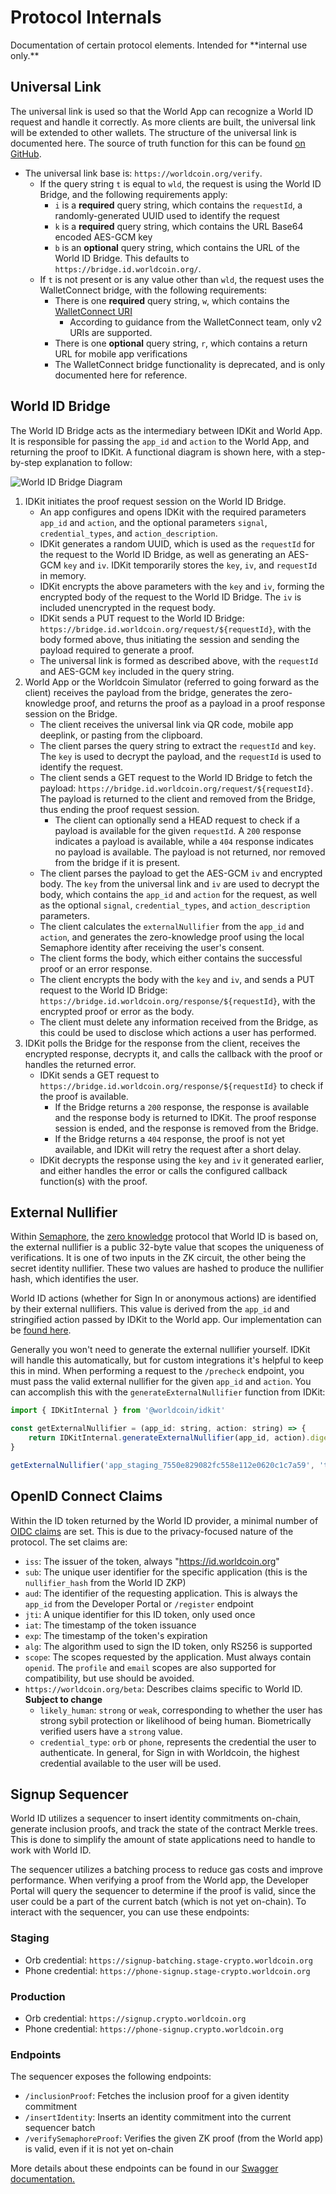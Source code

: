 # Protocol Internals

<Note type="danger">
Documentation of certain protocol elements. Intended for **internal use only.**
</Note>

## Universal Link

The universal link is used so that the World App can recognize a World ID request and handle it correctly. As more clients are built, the universal link will be extended to other wallets. The structure of the universal link is documented here. The source of truth function for this can be found [on GitHub](https://github.com/worldcoin/idkit-js/blob/main/idkit/src/services/wld-bridge.ts#L86).

-   The universal link base is: `https://worldcoin.org/verify`.
    -   If the query string `t` is equal to `wld`, the request is using the World ID Bridge, and the following requirements apply:
        -   `i` is a **required** query string, which contains the `requestId`, a randomly-generated UUID used to identify the request
        -   `k` is a **required** query string, which contains the URL Base64 encoded AES-GCM key
        -   `b` is an **optional** query string, which contains the URL of the World ID Bridge. This defaults to `https://bridge.id.worldcoin.org/`.
    -   If `t` is not present or is any value other than `wld`, the request uses the WalletConnect bridge, with the following requirements:
        -   There is one **required** query string, `w`, which contains the [WalletConnect URI](https://docs.walletconnect.com/2.0/javascript/sign/wallet-usage#uri)
            -   According to guidance from the WalletConnect team, only v2 URIs are supported.
        -   There is one **optional** query string, `r`, which contains a return URL for mobile app verifications
        -   The WalletConnect bridge functionality is deprecated, and is only documented here for reference.

## World ID Bridge

The World ID Bridge acts as the intermediary between IDKit and World App. It is responsible for passing the `app_id` and `action` to the World App, and returning the proof to IDKit. A functional diagram is shown here, with a step-by-step explanation to follow:

![World ID Bridge Diagram](/images/docs/world-id-bridge.png)

1. IDKit initiates the proof request session on the World ID Bridge.
    - An app configures and opens IDKit with the required parameters `app_id` and `action`, and the optional parameters `signal`, `credential_types`, and `action_description`.
    - IDKit generates a random UUID, which is used as the `requestId` for the request to the World ID Bridge, as well as generating an AES-GCM `key` and `iv`. IDKit temporarily stores the `key`, `iv`, and `requestId` in memory.
    - IDKit encrypts the above parameters with the `key` and `iv`, forming the encrypted body of the request to the World ID Bridge. The `iv` is included unencrypted in the request body.
    - IDKit sends a PUT request to the World ID Bridge: `https://bridge.id.worldcoin.org/request/${requestId}`, with the body formed above, thus initiating the session and sending the payload required to generate a proof.
    - The universal link is formed as described above, with the `requestId` and AES-GCM `key` included in the query string.
2. World App or the Worldcoin Simulator (referred to going forward as the client) receives the payload from the bridge, generates the zero-knowledge proof, and returns the proof as a payload in a proof response session on the Bridge.
    - The client receives the universal link via QR code, mobile app deeplink, or pasting from the clipboard. 
    - The client parses the query string to extract the `requestId` and `key`. The `key` is used to decrypt the payload, and the `requestId` is used to identify the request.
    - The client sends a GET request to the World ID Bridge to fetch the payload: `https://bridge.id.worldcoin.org/request/${requestId}`. The payload is returned to the client and removed from the Bridge, thus ending the proof request session.
        - The client can optionally send a HEAD request to check if a payload is available for the given `requestId`. A `200` response indicates a payload is available, while a `404` response indicates no payload is available. The payload is not returned, nor removed from the bridge if it is present.
    - The client parses the payload to get the AES-GCM `iv` and encrypted body. The `key` from the universal link and `iv` are used to decrypt the body, which contains the `app_id` and `action` for the request, as well as the optional `signal`, `credential_types`, and `action_description` parameters.
    - The client calculates the `externalNullifier` from the `app_id` and `action`, and generates the zero-knowledge proof using the local Semaphore identity after receiving the user's consent.
    - The client forms the body, which either contains the successful proof or an error response.
    - The client encrypts the body with the `key` and `iv`, and sends a PUT request to the World ID Bridge: `https://bridge.id.worldcoin.org/response/${requestId}`, with the encrypted proof or error as the body.
    - The client must delete any information received from the Bridge, as this could be used to disclose which actions a user has performed.
3. IDKit polls the Bridge for the response from the client, receives the encrypted response, decrypts it, and calls the callback with the proof or handles the returned error.
    - IDKit sends a GET request to `https://bridge.id.worldcoin.org/response/${requestId}` to check if the proof is available.
        - If the Bridge returns a `200` response, the response is available and the response body is returned to IDKit. The proof response session is ended, and the response is removed from the Bridge.
        - If the Bridge returns a `404` response, the proof is not yet available, and IDKit will retry the request after a short delay.
    - IDKit decrypts the response using the `key` and `iv` it generated earlier, and either handles the error or calls the configured callback function(s) with the proof.

## External Nullifier

Within [Semaphore](https://semaphore.appliedzkp.org/), the [zero knowledge](/advanced/zero-knowledge-proofs) protocol that World ID is based on, the external nullifier is a public 32-byte value that scopes the uniqueness of verifications. It is one of two inputs in the ZK circuit, the other being the secret identity nullifier. These two values are hashed to produce the nullifier hash, which identifies the user.

World ID actions (whether for Sign In or anonymous actions) are identified by their external nullifiers. This value is derived from the `app_id` and stringified action passed by IDKit to the World app. Our implementation can be [found here](https://github.com/worldcoin/idkit-js/blob/main/idkit/src/lib/hashing.ts#L94).

Generally you won't need to generate the external nullifier yourself. IDKit will handle this automatically, but for custom integrations it's helpful to keep this in mind. When performing a request to the `/precheck` endpoint, you must pass the valid external nullifier for the given `app_id` and `action`. You can accomplish this with the `generateExternalNullifier` function from IDKit:

```js
import { IDKitInternal } from '@worldcoin/idkit'

const getExternalNullifier = (app_id: string, action: string) => {
	return IDKitInternal.generateExternalNullifier(app_id, action).digest
}

getExternalNullifier('app_staging_7550e829082fc558e112e0620c1c7a59', 'test action')
```

## OpenID Connect Claims

Within the ID token returned by the World ID provider, a minimal number of [OIDC claims](https://openid.net/specs/openid-connect-core-1_0.html#IDToken) are set. This is due to the privacy-focused nature of the protocol. The set claims are:

-   `iss`: The issuer of the token, always "https://id.worldcoin.org"
-   `sub`: The unique user identifier for the specific application (this is the `nullifier_hash` from the World ID ZKP)
-   `aud`: The identifier of the requesting application. This is always the `app_id` from the Developer Portal or `/register` endpoint
-   `jti`: A unique identifier for this ID token, only used once
-   `iat`: The timestamp of the token issuance
-   `exp`: The timestamp of the token's expiration
-   `alg`: The algorithm used to sign the ID token, only RS256 is supported
-   `scope`: The scopes requested by the application. Must always contain `openid`. The `profile` and `email` scopes are also supported for compatibility, but use should be avoided.
-   `https://worldcoin.org/beta`: Describes claims specific to World ID. **Subject to change**
    -   `likely_human`: `strong` or `weak`, corresponding to whether the user has strong sybil protection or likelihood of being human. Biometrically verified users have a `strong` value.
    -   `credential_type`: `orb` or `phone`, represents the credential the user to authenticate. In general, for Sign in with Worldcoin, the highest credential available to the user will be used.

## Signup Sequencer

World ID utilizes a sequencer to insert identity commitments on-chain, generate inclusion proofs, and track the state of the contract Merkle trees. This is done to simplify the amount of state applications need to handle to work with World ID.

The sequencer utilizes a batching process to reduce gas costs and improve performance. When verifying a proof from the World app, the Developer Portal will query the sequencer to determine if the proof is valid, since the user could be a part of the current batch (which is not yet on-chain). To interact with the sequencer, you can use these endpoints:

### Staging

-   Orb credential: `https://signup-batching.stage-crypto.worldcoin.org`
-   Phone credential: `https://phone-signup.stage-crypto.worldcoin.org`

### Production

-   Orb credential: `https://signup.crypto.worldcoin.org`
-   Phone credential: `https://phone-signup.crypto.worldcoin.org`

### Endpoints

The sequencer exposes the following endpoints:

-   `/inclusionProof`: Fetches the inclusion proof for a given identity commitment
-   `/insertIdentity`: Inserts an identity commitment into the current sequencer batch
-   `/verifySemaphoreProof`: Verifies the given ZK proof (from the World app) is valid, even if it is not yet on-chain

More details about these endpoints can be found in our [Swagger documentation.](https://editor.swagger.io/?url=https://raw.githubusercontent.com/worldcoin/signup-sequencer/batching/main/schemas/openapi.yaml)
